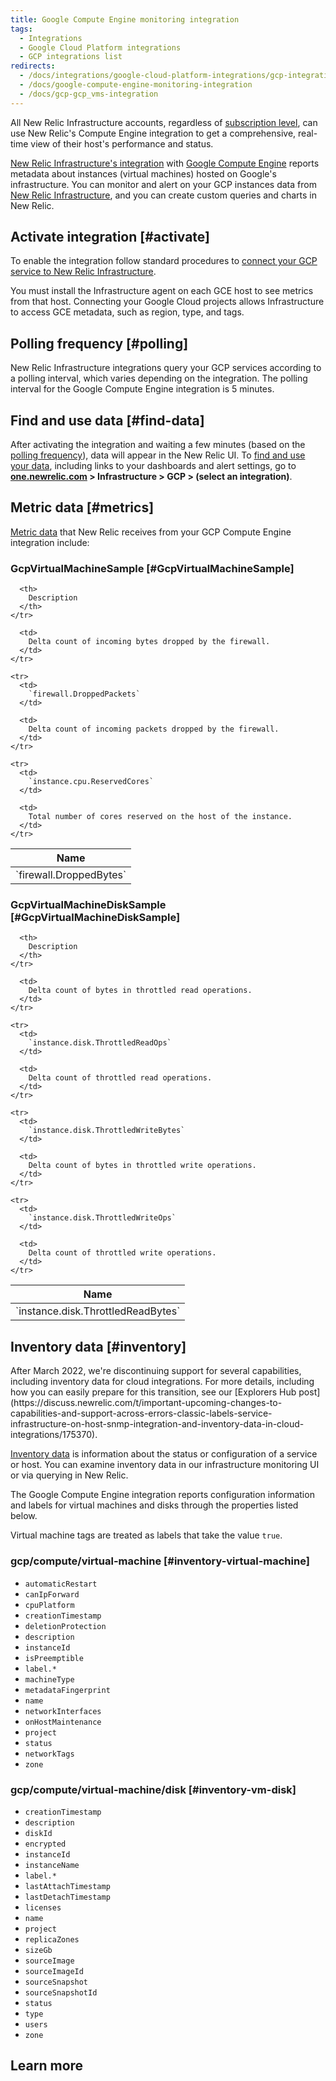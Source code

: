 ```yaml
---
title: Google Compute Engine monitoring integration
tags:
  - Integrations
  - Google Cloud Platform integrations
  - GCP integrations list
redirects:
  - /docs/integrations/google-cloud-platform-integrations/gcp-integrations-list/google-compute-engine-monitoring-integration
  - /docs/google-compute-engine-monitoring-integration
  - /docs/gcp-gcp_vms-integration
---
```


All New Relic Infrastructure accounts, regardless of [subscription level](https://newrelic.com/infrastructure/pricing), can use New Relic's Compute Engine integration to get a comprehensive, real-time view of their host's performance and status.

[New Relic Infrastructure's integration](/docs/infrastructure/integrations-getting-started/getting-started/introduction-infrastructure-integrations) with [Google Compute Engine](https://cloud.google.com/compute/) reports metadata about instances (virtual machines) hosted on Google's infrastructure. You can monitor and alert on your GCP instances data from [New Relic Infrastructure](/docs/infrastructure), and you can create custom queries and charts in New Relic.

## Activate integration [#activate]

To enable the integration follow standard procedures to [connect your GCP service to New Relic Infrastructure](/docs/connect-google-cloud-platform-services-infrastructure).

<Callout variant="important">
  You must install the Infrastructure agent on each GCE host to see metrics from that host. Connecting your Google Cloud projects allows Infrastructure to access GCE metadata, such as region, type, and tags.
</Callout>

## Polling frequency [#polling]

New Relic Infrastructure integrations query your GCP services according to a polling interval, which varies depending on the integration. The polling interval for the Google Compute Engine integration is 5 minutes.

## Find and use data [#find-data]

After activating the integration and waiting a few minutes (based on the [polling frequency](#polling)), data will appear in the New Relic UI. To [find and use your data](/docs/infrastructure/integrations/find-use-infrastructure-integration-data), including links to your dashboards and alert settings, go to **[one.newrelic.com](https://one.newrelic.com) > Infrastructure > GCP > (select an integration)**.

## Metric data [#metrics]

[Metric data](/docs/infrastructure/integrations-getting-started/getting-started/introduction-infrastructure-integrations#data-types) that New Relic receives from your GCP Compute Engine integration include:

### GcpVirtualMachineSample [#GcpVirtualMachineSample]

<table>
  <thead>
    <tr>
      <th style={{ width: "285px" }}>
        Name
      </th>

      <th>
        Description
      </th>
    </tr>
  </thead>

  <tbody>
    <tr>
      <td>
        `firewall.DroppedBytes`
      </td>

      <td>
        Delta count of incoming bytes dropped by the firewall.
      </td>
    </tr>

    <tr>
      <td>
        `firewall.DroppedPackets`
      </td>

      <td>
        Delta count of incoming packets dropped by the firewall.
      </td>
    </tr>

    <tr>
      <td>
        `instance.cpu.ReservedCores`
      </td>

      <td>
        Total number of cores reserved on the host of the instance.
      </td>
    </tr>
  </tbody>
</table>

### GcpVirtualMachineDiskSample [#GcpVirtualMachineDiskSample]

<table>
  <thead>
    <tr>
      <th style={{ width: "285px" }}>
        Name
      </th>

      <th>
        Description
      </th>
    </tr>
  </thead>

  <tbody>
    <tr>
      <td>
        `instance.disk.ThrottledReadBytes`
      </td>

      <td>
        Delta count of bytes in throttled read operations.
      </td>
    </tr>

    <tr>
      <td>
        `instance.disk.ThrottledReadOps`
      </td>

      <td>
        Delta count of throttled read operations.
      </td>
    </tr>

    <tr>
      <td>
        `instance.disk.ThrottledWriteBytes`
      </td>

      <td>
        Delta count of bytes in throttled write operations.
      </td>
    </tr>

    <tr>
      <td>
        `instance.disk.ThrottledWriteOps`
      </td>

      <td>
        Delta count of throttled write operations.
      </td>
    </tr>
  </tbody>
</table>

## Inventory data [#inventory]

<Callout variant="important" title="EOL NOTICE">
After March 2022, we're discontinuing support for several capabilities, including inventory data for cloud integrations. For more details, including how you can easily prepare for this transition, see our [Explorers Hub post](https://discuss.newrelic.com/t/important-upcoming-changes-to-capabilities-and-support-across-errors-classic-labels-service-infrastructure-on-host-snmp-integration-and-inventory-data-in-cloud-integrations/175370).
</Callout>

[Inventory data](/docs/integrations/new-relic-integrations/getting-started/understand-use-data-infrastructure-integrations#overview) is information about the status or configuration of a service or host. You can examine inventory data in our infrastructure monitoring UI or via querying in New Relic.

The Google Compute Engine integration reports configuration information and labels for virtual machines and disks through the properties listed below.

Virtual machine tags are treated as labels that take the value `true`.

### gcp/compute/virtual-machine [#inventory-virtual-machine]

* `automaticRestart`
* `canIpForward`
* `cpuPlatform`
* `creationTimestamp`
* `deletionProtection`
* `description`
* `instanceId`
* `isPreemptible`
* `label.*`
* `machineType`
* `metadataFingerprint`
* `name`
* `networkInterfaces`
* `onHostMaintenance`
* `project`
* `status`
* `networkTags`
* `zone`

### gcp/compute/virtual-machine/disk [#inventory-vm-disk]

* `creationTimestamp`
* `description`
* `diskId`
* `encrypted`
* `instanceId`
* `instanceName`
* `label.*`
* `lastAttachTimestamp`
* `lastDetachTimestamp`
* `licenses`
* `name`
* `project`
* `replicaZones`
* `sizeGb`
* `sourceImage`
* `sourceImageId`
* `sourceSnapshot`
* `sourceSnapshotId`
* `status`
* `type`
* `users`
* `zone`

## Learn more
